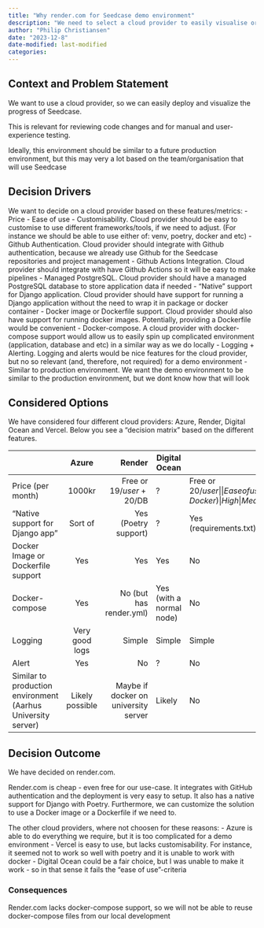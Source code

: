 ```yaml
---
title: "Why render.com for Seedcase demo environment"
description: "We need to select a cloud provider to easily visualise or demonstrate Seedcase"
author: "Philip Christiansen"
date: "2023-12-8"
date-modified: last-modified
categories:
---
```


## Context and Problem Statement
We want to use a cloud provider, so we can easily deploy and visualize the progress of Seedcase. 

This is relevant for reviewing code changes and for manual and user-experience testing.

Ideally, this environment should be similar to a future production environment, but this may very a lot based on the team/organisation that will use Seedcase

## Decision Drivers
We want to decide on a cloud provider based on these features/metrics:
- Price
- Ease of use
- Customisability. Cloud provider should be easy to customise to use different frameworks/tools, if we need to adjust. (For instance we should be able to use either of: venv, poetry, docker and etc)
- Github Authentication. Cloud provider should integrate with Github authentication, because we already use Github for the Seedcase repositories and project management
- Github Actions Integration. Cloud provider should integrate with have Github Actions so it will be easy to make pipelines
- Managed PostgreSQL. Cloud provider should have a managed PostgreSQL database to store application data if needed
- "Native" support for Django application. Cloud provider should have support for running a Django application without the need to wrap it in package or docker container
- Docker image or Dockerfile support. Cloud provider should also have support for running docker images. Potentially, providing a Dockerfile would be convenient
- Docker-compose. A cloud provider with docker-compose support would allow us to easily spin up complicated environment (application, database and etc) in a similar way as we do locally
- Logging + Alerting. Logging and alerts would be nice features for the cloud provider, but no so relevant (and, therefore, not required) for a demo environment
- Similar to production environment. We want the demo environment to be similar to the production environment, but we dont know how that will look


## Considered Options

We have considered four different cloud providers: Azure, Render, Digital Ocean and Vercel. Below you see a "decision matrix" based on the different features. 

|                                                                 | Azure          | Render                       | Digital Ocean            | Vercel                    |
| --------------------------------------------------------------- |:--------------:| ----------------------------:| ------------------------ | ------------------------- |
| Price (per month)                                               | 1000kr         | Free or<br>19$/user + 20$/DB | ?                        | Free or<br>20$/user       |
| Ease of use                                                     | Hard           | Easy                         | Medium                   | Easy                       |
| Customizability (venv, Poetry, Docker)                          | High           | Medium                       | High                     | Low                       |
| GitHub Authentication                                           | No             | Yes                          | Yes                      | Yes                       |
| GitHub Actions Integration                                      | Very good      | Sort of (deploy webhook)     | Yes                      | Yes                       |
| Managed Postgres                                                | Yes            | Yes                          | Yes                      | Yes                       |
| File Storage service                                            | Yes            | Yes (FTP) 0.25$/GB           |                          |                           |
| "Native support for Django app"                                 | Sort of        | Yes<br>(Poetry support)      | ?                        | Yes<br>(requirements.txt) |
| Docker Image or Dockerfile support                              | Yes            | Yes                          | Yes                      | No                        |
| Docker-compose                                                  | Yes            | No (but has render.yml)      | Yes (with a normal node) | No                        |
| Logging                                                         | Very good logs | Simple                       | Simple                   | Simple                    |
| Alert                                                           | Yes            | No                           | ?                        | No                        |
| Similar to production environment<br>(Aarhus University server) | Likely possible| Maybe if docker on university server                    | Likely                   | No                        |

## Decision Outcome

We have decided on render.com. 

Render.com is cheap - even free for our use-case. It integrates with GitHub authentication and the deployment is very easy to setup. It also has a native support for Django with Poetry. Furthermore, we can customize the solution to use a Docker image or a Dockerfile if we need to. 

The other cloud providers, where not choosen for these reasons:
- Azure is able to do everything we require, but it is too complicated for a demo environment
- Vercel is easy to use, but lacks customisability. For instance, it seemed not to work so well with poetry and it is unable to work with docker
- Digital Ocean could be a fair choice, but I was unable to make it work - so in that sense it fails the "ease of use"-criteria

### Consequences

Render.com lacks docker-compose support, so we will not be able to reuse docker-compose files from our local development